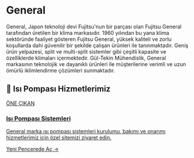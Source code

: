# General

General, Japon teknoloji devi Fujitsu'nun bir parçası olan Fujitsu General tarafından üretilen bir klima markasıdır. 1960 yılından bu yana klima sektöründe faaliyet gösteren Fujitsu General, yüksek kaliteli ve zorlu koşullarda dahi güvenilir bir şekilde çalışan ürünleri ile tanınmaktadır. Geniş ürün yelpazesi, split ve multi-split sistemler gibi çeşitli kapasite ve özelliklerde klimaları içermektedir. Gül-Tekin Mühendislik, General markasının teknolojik ve dayanıklı ürünleri ile müşterilerine verimli ve uzun ömürlü iklimlendirme çözümleri sunmaktadır.

## 🌟 Isı Pompası Hizmetlerimiz

<a href="https://isi-pompasi.gul-tekinmuhendislik.com/" target="_blank" rel="noopener noreferrer" class="link-card featured">
  <div class="link-card-content">
    <span class="badge">ÖNE ÇIKAN</span>
    <h3>Isı Pompası Sistemleri</h3>
    <p>General marka ısı pompası sistemleri kurulumu, bakımı ve onarımı hizmetlerimiz için özel sitemizi ziyaret edin.</p>
    <span class="link-card-cta">Yeni Pencerede Aç →</span>
  </div>
</a>